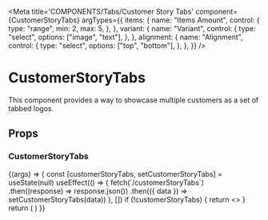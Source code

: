 
<Meta
  title='COMPONENTS/Tabs/Customer Story Tabs'
  component={CustomerStoryTabs}
  argTypes={{
    items: {
      name: "Items Amount",
      control: {
        type: "range",
        min: 2,
        max: 5,
      },
    },
    variant: {
      name: "Variant",
      control: {
        type: "select",
        options: ["image", "text"],
      },
    },
    alignment: {
      name: "Alignment",
      control: {
        type: "select",
        options: ["top", "bottom"],
      },
    },
  }}
/>

# CustomerStoryTabs

This component provides a way to showcase multiple customers as a set of tabbed logos.

## Props

<Props of={CustomerStoryTabs} />

### CustomerStoryTabs

<Preview>
  <Story name='Customer Story Tabs' args={{ variant: "image", items: 4 }}>
    {(args) => {
      const [customerStoryTabs, setCustomerStoryTabs] = useState(null)
      useEffect(() => {
        fetch(`/customerStoryTabs`)
          .then((response) => response.json())
          .then(({ data }) => setCustomerStoryTabs(data))
      }, [])
      if (!customerStoryTabs) {
        return <></>
      }
      return (
        <Wrapper>
          <CustomerStoryTabs
            items={customerStoryTabs.slice(0, args.items)}
            variant={args.variant}
            alignment={args.alignment}
          />
        </Wrapper>
      )
    }}
  </Story>
</Preview>
